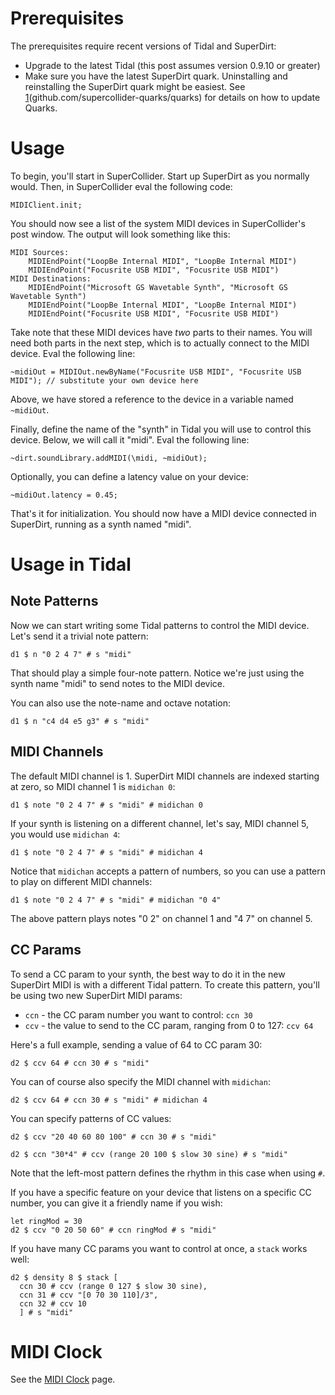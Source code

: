 <languages/>
= Prerequisites =

The prerequisites require recent versions of Tidal and SuperDirt:

* Upgrade to the latest Tidal (this post assumes version 0.9.10 or greater)</li>
* Make sure you have the latest SuperDirt quark. Uninstalling and reinstalling the SuperDirt quark might be easiest. See [https://github.com/supercollider-quarks/quarks](github.com/supercollider-quarks/quarks) for details on how to update Quarks.

= Usage =
To begin, you'll start in SuperCollider. Start up SuperDirt as you normally would. Then, in SuperCollider eval the following code:

<source>
MIDIClient.init;
</source>

You should now see a list of the system MIDI devices in SuperCollider's post window. The output will look something like this:

<source>
MIDI Sources:
	MIDIEndPoint("LoopBe Internal MIDI", "LoopBe Internal MIDI")
	MIDIEndPoint("Focusrite USB MIDI", "Focusrite USB MIDI")
MIDI Destinations:
	MIDIEndPoint("Microsoft GS Wavetable Synth", "Microsoft GS Wavetable Synth")
	MIDIEndPoint("LoopBe Internal MIDI", "LoopBe Internal MIDI")
	MIDIEndPoint("Focusrite USB MIDI", "Focusrite USB MIDI")
</source>

Take note that these MIDI devices have ''two'' parts to their names. You will need both parts in the next step, which is to actually connect to the MIDI device. Eval the following line:

<source>
~midiOut = MIDIOut.newByName("Focusrite USB MIDI", "Focusrite USB MIDI"); // substitute your own device here
</source>

Above, we have stored a reference to the device in a variable named <code>~midiOut</code>.

Finally, define the name of the "synth" in Tidal you will use to control this device. Below, we will call it "midi". Eval the following line:

<source>
~dirt.soundLibrary.addMIDI(\midi, ~midiOut);
</source>

Optionally, you can define a latency value on your device:

<source>~midiOut.latency = 0.45;</source>

That's it for initialization. You should now have a MIDI device connected in SuperDirt, running as a synth named "midi".

= Usage in Tidal =

== Note Patterns ==

Now we can start writing some Tidal patterns to control the MIDI device. Let's send it a trivial note pattern:

<source>
d1 $ n "0 2 4 7" # s "midi"
</source>

That should play a simple four-note pattern. Notice we're just using the synth name "midi" to send notes to the MIDI device.

You can also use the note-name and octave notation:

<source>
d1 $ n "c4 d4 e5 g3" # s "midi"
</source>

== MIDI Channels ==

The default MIDI channel is 1. SuperDirt MIDI channels are indexed starting at zero, so MIDI channel 1 is <code>midichan 0</code>:

<source>
d1 $ note "0 2 4 7" # s "midi" # midichan 0
</source>

If your synth is listening on a different channel, let's say, MIDI channel 5, you would use <code>midichan 4</code>:

<source>
d1 $ note "0 2 4 7" # s "midi" # midichan 4
</source>

Notice that <code>midichan</code> accepts a pattern of numbers, so you can use a pattern to play on different MIDI channels:

<source>
d1 $ note "0 2 4 7" # s "midi" # midichan "0 4"
</source>

The above pattern plays notes "0 2" on channel 1 and "4 7" on channel 5.

== CC Params ==

To send a CC param to your synth, the best way to do it in the new SuperDirt MIDI is with a different Tidal pattern. To create this pattern, you'll be using
two new SuperDirt MIDI params:

* <code>ccn</code> - the CC param number you want to control: <code>ccn 30</code>
* <code>ccv</code> - the value to send to the CC param, ranging from 0 to 127: <code>ccv 64</code>

Here's a full example, sending a value of 64 to CC param 30:

<source>
d2 $ ccv 64 # ccn 30 # s "midi"
</source>

You can of course also specify the MIDI channel with <code>midichan</code>:

<source>
d2 $ ccv 64 # ccn 30 # s "midi" # midichan 4
</source>

You can specify patterns of CC values:

<source>
d2 $ ccv "20 40 60 80 100" # ccn 30 # s "midi"
</source>

<source>
d2 $ ccn "30*4" # ccv (range 20 100 $ slow 30 sine) # s "midi"
</source>

Note that the left-most pattern defines the rhythm in this case when using <code>#</code>.

If you have a specific feature on your device that listens on a specific CC number, you can give it a friendly name if you wish:

<source>
let ringMod = 30
d2 $ ccv "0 20 50 60" # ccn ringMod # s "midi"
</source>

If you have many CC params you want to control at once, a <code>stack</code> works well:

<source>
d2 $ density 8 $ stack [
  ccn 30 # ccv (range 0 127 $ slow 30 sine),
  ccn 31 # ccv "[0 70 30 110]/3",
  ccn 32 # ccv 10 
  ] # s "midi"
</source>

= MIDI Clock =

See the [[MIDI Clock]] page.